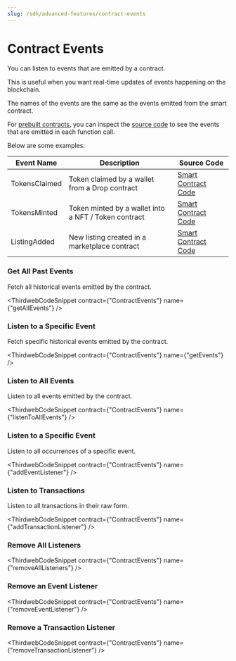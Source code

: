 ```yaml
---
slug: /sdk/advanced-features/contract-events
---
```



# Contract Events

<div className="heroGrid">
<div>

<p>You can listen to events that are emitted by a contract.</p>

This is useful when you want real-time updates of events happening on the blockchain.

The names of the events are the same as the events emitted from the smart contract.

</div>

<div className="heroGridImageContainer">
  <YoutubeEmbed link={"https://www.youtube.com/embed/gChC3Wiz1Cw"} />
</div>
</div>

For [prebuilt contracts](/pre-built-contracts), you can inspect the [source code](https://github.com/thirdweb-dev/contracts/tree/main/contracts) to see the events that are emitted in each function call.

Below are some examples:

| Event Name    | Description                                          | Source Code                                                                                                                                               |
| ------------- | ---------------------------------------------------- | --------------------------------------------------------------------------------------------------------------------------------------------------------- |
| TokensClaimed | Token claimed by a wallet from a Drop contract       | [Smart Contract Code](https://github.com/thirdweb-dev/contracts/blob/079789c384307c2f9d09ee6ec61fa011a10a4028/contracts/drop/DropERC721.sol#L381)         |
| TokensMinted  | Token minted by a wallet into a NFT / Token contract | [Smart Contract Code](https://github.com/thirdweb-dev/contracts/blob/079789c384307c2f9d09ee6ec61fa011a10a4028/contracts/token/TokenERC20.sol#L244)        |
| ListingAdded  | New listing created in a marketplace contract        | [Smart Contract Code](https://github.com/thirdweb-dev/contracts/blob/feea9148b15b8bdb09cf8c91b212cef9b29e6d44/contracts/marketplace/Marketplace.sol#L265) |

### Get All Past Events

Fetch all historical events emitted by the contract.

<ThirdwebCodeSnippet contract={"ContractEvents"} name={"getAllEvents"} />

### Listen to a Specific Event

Fetch specific historical events emitted by the contract.

<ThirdwebCodeSnippet contract={"ContractEvents"} name={"getEvents"} />

### Listen to All Events

Listen to all events emitted by the contract.

<ThirdwebCodeSnippet contract={"ContractEvents"} name={"listenToAllEvents"} />

### Listen to a Specific Event

Listen to all occurrences of a specific event.

<ThirdwebCodeSnippet contract={"ContractEvents"} name={"addEventListener"} />

### Listen to Transactions

Listen to all transactions in their raw form.

<ThirdwebCodeSnippet
  contract={"ContractEvents"}
  name={"addTransactionListener"}
/>

### Remove All Listeners

<ThirdwebCodeSnippet contract={"ContractEvents"} name={"removeAllListeners"} />

### Remove an Event Listener

<ThirdwebCodeSnippet contract={"ContractEvents"} name={"removeEventListener"} />

### Remove a Transaction Listener

<ThirdwebCodeSnippet
  contract={"ContractEvents"}
  name={"removeTransactionListener"}
/>

